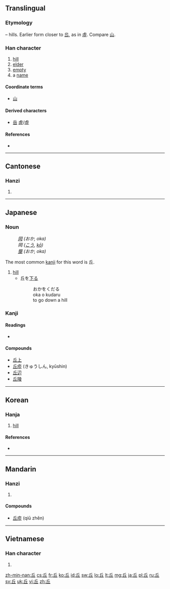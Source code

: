 {{also|丠}}<!-- may be replaced by zh-forms -->
==Translingual==

===Etymology===
{{liushu|i}} – hills. Earlier form closer to [[丠]], as in [[虛]]. Compare [[山]].

===Han character===
{{Han char|rn=1|rad=一|as=04|sn=5|four=7210<sub>1</sub>|canj=人一 (OM)|ids=⿱[[斤]][[一]]}}

# [[hill]]
# [[elder]]
# [[empty]]
# a [[name]]

====Coordinate terms====
* {{sense|hills}} [[山]]

====Derived characters====
* [[岳]] [[虗]]/[[虛]]

====References====
* {{Han ref|kx=0077.140|dkj=00033|dj=0156.020|hdz=10017.010|uh=4E18|ud=19992|bh=A543|bd=42307}}

----

==Cantonese==

===Hanzi===
{{yue-hanzi|jyut=|y=yau1}}

# {{defn|lang=yue|sort=一04}}

----

==Japanese==

===Noun===
{{ja-noun|k|hira=おか|rom=oka}}
: ''[[岡]] (おか, oka)''
: ''岡 ([[こう]], [[kō]])''
: ''[[壟]] (おか, oka)''

The most common [[kanji]] for this word is 丘.

# [[hill]]
#* 丘を[[下る]]
#*: おかをくだる
#*: oka o kudaru
#*: to go down a hill

===Kanji===
{{ja-kanji|grade=c|rs=一04}}

====Readings====
* {{ja-readings|on=[[きゅう]] ([[kyū]])|kun=[[おか]] ([[oka]])}}

====Compounds====
* [[丘上]]
* [[丘疹]] (きゅうしん, kyūshin)
* [[丘辺]]
* [[丘陵]]

----

==Korean==

===Hanja===
{{ko-hanja|hangeul=구|rv=gu|mr=ku|eumhun=언덕|ehrv=eondeok|ehmr=ǒndǒk|ehy=}}

# [[hill]]

====References====
* {{Hanja ref|nav=8208}}

----

==Mandarin==

===Hanzi===
{{cmn-hanzi|pin=[[qiū]] ([[qiu1]])|wg=ch'iu<sup>1</sup>}}

# {{defn|lang=cmn|sort=一04}}

====Compounds====
* [[丘疹]] (qiū zhěn)

----

==Vietnamese==

===Han character===
{{vi-hantu|[[khâu]], [[kheo]], [[khưu]]|rs=一04}}

# {{defn|lang=vi|sort=一04}}

[[zh-min-nan:丘]]
[[cs:丘]]
[[fr:丘]]
[[ko:丘]]
[[id:丘]]
[[sw:丘]]
[[lo:丘]]
[[lt:丘]]
[[mg:丘]]
[[ja:丘]]
[[pl:丘]]
[[ru:丘]]
[[sv:丘]]
[[uk:丘]]
[[vi:丘]]
[[zh:丘]]